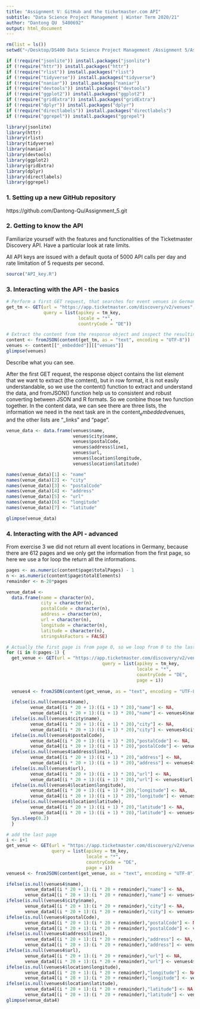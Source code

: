 ```yaml
---
title: "Assignment V: GitHub and the ticketmaster.com API" 
subtitle: "Data Science Project Management | Winter Term 2020/21"
author: "Dantong QU  5400692" 
output: html_document
---
```


```r
rm(list = ls())
setwd("~/Desktop/DS400 Data Science Project Management /Assignment 5/Assignment_5")

if (!require("jsonlite")) install.packages("jsonlite")
if (!require("httr")) install.packages("httr")
if (!require("rlist")) install.packages("rlist")
if (!require("tidyverse")) install.packages("tidyverse")
if (!require("naniar")) install.packages("naniar")
if (!require("devtools")) install.packages("devtools")
if (!require("ggplot2")) install.packages("ggplot2")
if (!require("gridExtra")) install.packages("gridExtra")
if (!require("dplyr")) install.packages("dplyr")
if (!require("directlabels")) install.packages("directlabels")
if (!require("ggrepel")) install.packages("ggrepel")

library(jsonlite)
library(httr)
library(rlist)
library(tidyverse)
library(naniar)
library(devtools)
library(ggplot2)
library(gridExtra)
library(dplyr)
library(directlabels)
library(ggrepel)
```

### 1. Setting up a new GitHub repository
https://github.com/Dantong-Qu/Assignment_5.git

### 2. Getting to know the API

Familiarize yourself with the features and functionalities of the Ticketmaster Discovery API. Have a particular look at rate limits.

All API keys are issued with a default quota of 5000 API calls per day and rate limitation of 5 requests per second. 
```r
source("API_key.R")
```

### 3. Interacting with the API - the basics

```r
# Perform a first GET request, that searches for event venues in Germany (countryCode = "DE"). 
get_tm <- GET(url = "https://app.ticketmaster.com/discovery/v2/venues",
              query = list(apikey = tm_key,
                           locale = "*",
                           countryCode = "DE"))

# Extract the content from the response object and inspect the resulting list. 
content <- fromJSON(content(get_tm, as = "text", encoding = "UTF-8"))
venues <- content[["_embedded"]][["venues"]]
glimpse(venues)
```
Describe what you can see.

After the first GET request, the response object contains the list element that we want to extract (the comtent), but in row format, it is not easily understandable, so we use the content() function to extract and understand the data, and fromJSON() function help us to consistent and robust converting between JSON and R formats. So we conbine those two function together. In the content data, we can see there are three lists, the information we need in the next task are in the content$_embedded$venues, and the other lists are "_links" and "page".

```r
venue_data <- data.frame(venues$name, 
                         venues$city$name, 
                         venues$postalCode, 
                         venues$address$line1, 
                         venues$url, 
                         venues$location$longitude, 
                         venues$location$latitude)

names(venue_data)[1] <- "name"
names(venue_data)[2] <- "city"
names(venue_data)[3] <- "postalCode"
names(venue_data)[4] <- "address"
names(venue_data)[5] <- "url"
names(venue_data)[6] <- "longitude"
names(venue_data)[7] <- "latitude"

glimpse(venue_data)
```

### 4. Interacting with the API - advanced
From exercise 3 we did not return all event locations in Germany, because there are 612 pages and we only get the information from the first page, so here we use a for loop the return all the informations.
```r
pages <- as.numeric(content$page$totalPages) - 1
n <- as.numeric(content$page$totalElements)
remainder <- n-20*pages

venue_data4 <-
  data.frame(name = character(n),
             city = character(n),
             postalCode = character(n),
             address = character(n),
             url = character(n),
             longitude = character(n),
             latitude = character(n),
             stringsAsFactors = FALSE)

# Actually the first page is from page 0, so we loop from 0 to the last full page (pages-1)
for (i in 0:pages-1) {
  get_venue <- GET(url = "https://app.ticketmaster.com/discovery/v2/venues",
                                    query = list(apikey = tm_key,
                                                 locale = "*",
                                                 countryCode = "DE",
                                                 page = i))
  
  venues4 <- fromJSON(content(get_venue, as = "text", encoding = "UTF-8"))[["_embedded"]][["venues"]]

  ifelse(is.null(venues4$name),
         venue_data4[(i * 20 + 1):((i + 1) * 20),"name"] <- NA,
         venue_data4[(i * 20 + 1):((i + 1) * 20),"name"] <- venues4$name)
  ifelse(is.null(venues4$city$name),
         venue_data4[(i * 20 + 1):((i + 1) * 20),"city"] <- NA,
         venue_data4[(i * 20 + 1):((i + 1) * 20),"city"] <- venues4$city$name)
  ifelse(is.null(venues4$postalCode),
         venue_data4[(i * 20 + 1):((i + 1) * 20),"postalCode"] <- NA,
         venue_data4[(i * 20 + 1):((i + 1) * 20),"postalCode"] <- venues4$postalCode)
  ifelse(is.null(venues4$address$line1),
         venue_data4[(i * 20 + 1):((i + 1) * 20),"address"] <- NA,
         venue_data4[(i * 20 + 1):((i + 1) * 20),"address"] <- venues4$address$line1)
  ifelse(is.null(venues4$url),
         venue_data4[(i * 20 + 1):((i + 1) * 20),"url"] <- NA,
         venue_data4[(i * 20 + 1):((i + 1) * 20),"url"] <- venues4$url)
  ifelse(is.null(venues4$location$longitude),
         venue_data4[(i * 20 + 1):((i + 1) * 20),"longitude"] <- NA,
         venue_data4[(i * 20 + 1):((i + 1) * 20),"longitude"] <- venues4$location$longitude)
  ifelse(is.null(venues4$location$latitude),
         venue_data4[(i * 20 + 1):((i + 1) * 20),"latitude"] <- NA,
         venue_data4[(i * 20 + 1):((i + 1) * 20),"latitude"] <- venues4$location$latitude)
  Sys.sleep(0.2)
  }

# add the last page
i <- i+1
get_venue <- GET(url = "https://app.ticketmaster.com/discovery/v2/venues",
                 query = list(apikey = tm_key,
                              locale = "*",
                              countryCode = "DE",
                              page = i))
venues4 <- fromJSON(content(get_venue, as = "text", encoding = "UTF-8"))[["_embedded"]][["venues"]]

ifelse(is.null(venues4$name),
       venue_data4[(i * 20 + 1):(i * 20 + remainder),"name"] <- NA,
       venue_data4[(i * 20 + 1):(i * 20 + remainder),"name"] <- venues4$name)
ifelse(is.null(venues4$city$name),
       venue_data4[(i * 20 + 1):(i * 20 + remainder),"city"] <- NA,
       venue_data4[(i * 20 + 1):(i * 20 + remainder),"city"] <- venues4$city$name)
ifelse(is.null(venues4$postalCode),
       venue_data4[(i * 20 + 1):(i * 20 + remainder),"postalCode"] <- NA,
       venue_data4[(i * 20 + 1):(i * 20 + remainder),"postalCode"] <- venues4$postalCode)
ifelse(is.null(venues4$address$line1),
       venue_data4[(i * 20 + 1):(i * 20 + remainder),"address"] <- NA,
       venue_data4[(i * 20 + 1):(i * 20 + remainder),"address"] <- venues4$address$line1)
ifelse(is.null(venues4$url),
       venue_data4[(i * 20 + 1):(i * 20 + remainder),"url"] <- NA,
       venue_data4[(i * 20 + 1):(i * 20 + remainder),"url"] <- venues4$url)
ifelse(is.null(venues4$location$longitude),
       venue_data4[(i * 20 + 1):(i * 20 + remainder),"longitude"] <- NA,
       venue_data4[(i * 20 + 1):(i * 20 + remainder),"longitude"] <- venues4$location$longitude)
ifelse(is.null(venues4$location$latitude),
       venue_data4[(i * 20 + 1):(i * 20 + remainder),"latitude"] <- NA,
       venue_data4[(i * 20 + 1):(i * 20 + remainder),"latitude"] <- venues4$location$latitude)
glimpse(venue_data4)
```








